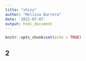 ```yaml
---
title: "shiny"
author: "Melissa Barrera"
date: '2022-07-07'
output: html_document
---
```


```r
knitr::opts_chunk$set(echo = TRUE)
```

## 2
